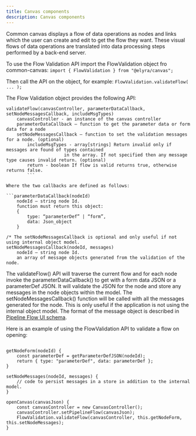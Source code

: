 ```yaml
---
title: Canvas components
description: Canvas components
---
```



<PageDescription>

Common canvas displays a flow of data operations as nodes and links which the user can create and edit to get the flow they want. These visual flows of data operations are translated into data processing steps performed by a back-end server. 
</PageDescription>


 To use the Flow Validation API import the FlowValidation object fro common-canvas: `import { FlowValidation } from "@elyra/canvas";`

 Then call the API on the object, for example: `FlowValidation.validateFlow( ... );`

 The Flow Validation object provides the following API:

``` 
validateFlow(canvasController, parameterDataCallback, setNodeMessagesCallback, includeMsgTypes)
	canvasController - an instance of the canvas controller 
	parameterDataCallback – function to get the parameter data or form data for a node
	setNodeMessagesCallback – function to set the validation messages for a node. (optional)
        includeMsgTypes - array[strings] Return invalid only if messages are found of types contained 
                      in the array. If not specified then any message type causes invalid return. (optional)
        return - boolean If flow is valid returns true, otherwise returns false.
        ```

Where the two callbacks are defined as follows:

```parameterDataCallback(nodeId)
	nodeId – string node Id.
	function must return this object:
	{
		type: “parameterDef” | “form”,
		data: Json_object
	}

/* The setNodeMessagesCallback is optional and only useful if not using internal object model.
setNodeMessagesCallback(nodeId, messages)
	nodeId – string node Id.
	an array of message objects generated from the validation of the node.
```

The validateFlow() API will traverse the current flow and for each node invoke the parameterDataCallback() to get with a form data JSON or a parameterDef JSON. It will validate the JSON for the node and store any messages in the node objects within the model. The setNodeMessagesCallback() function will be called with all the messages generated for the node. This is only useful if the application is not using the internal object model. The format of the message object is described in <a href="https://github.com/elyra-ai/wdp-pipeline-schemas/blob/master/common-pipeline/pipeline-flow/pipeline-flow-ui-v1-schema.json">Pipeline Flow UI schema</a>.

Here is an example of using the FlowValidation API to validate a flow on opening:

```import { CanvasController, FlowValidation } from "@elyra/canvas";

getNodeForm(nodeId) {
    const parameterDef = getParameterDefJSON(nodeId);
    return { type: "parameterDef", data: parameterDef };
}

setNodeMessages(nodeId, messages) {
    // code to persist messages in a store in addition to the internal model.
}

openCanvas(canvasJson) {
    const canvasController = new CanvasController();
    canvasController.setPipelineFlow(canvasJson);
    FlowValidation.validateFlow(canvasController, this.getNodeForm, this.setNodeMessages);
}

```